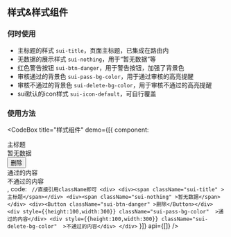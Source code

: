 


## 样式&样式组件

### 何时使用

- 主标题的样式 `sui-title`，页面主标题，已集成在路由内
- 无数据的展示样式 `sui-nothing`，用于“暂无数据”等
- 红色警告按钮 `sui-btn-danger`，用于警告按钮，加强了背景色
- 审核通过的背景色 `sui-pass-bg-color`，用于通过审核的高亮提醒
- 审核不通过的背景色 `sui-delete-bg-color`，用于审核不通过的高亮提醒
- sui默认的icon样式 `sui-icon-default`，可自行覆盖

### 使用方法

<CodeBox
  title="样式组件"
  demo={[{
      component: <div>
        <div><span className="sui-title" >主标题</span></div>
        <div><span className="sui-nothing" >暂无数据</span></div>
        <div><Button className="sui-btn-danger" >删除</Button></div>
        <div style={{height:100,width:300}} className="sui-pass-bg-color"  >通过的内容</div>
        <div style={{height:100,width:300}} className="sui-delete-bg-color"  >不通过的内容</div>
        </div>,
      code: `
      //直接引用className即可
      <div>
        <div><span className="sui-title" >主标题</span></div>
        <div><span className="sui-nothing" >暂无数据</span></div>
        <div><Button className="sui-btn-danger" >删除</Button></div>
        <div style={{height:100,width:300}} className="sui-pass-bg-color"  >通过的内容</div>
        <div style={{height:100,width:300}} className="sui-delete-bg-color"  >不通过的内容</div>
      </div>`
  }]}
  api={[]}
/>
